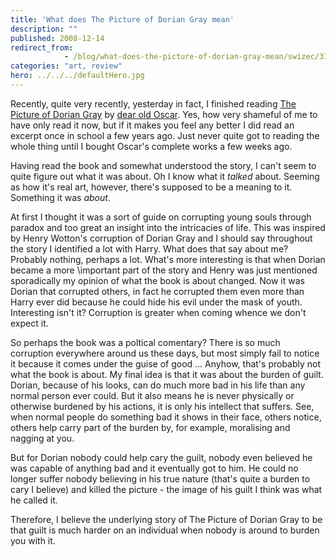 ```yaml
---
title: 'What does The Picture of Dorian Gray mean'
description: ""
published: 2008-12-14
redirect_from: 
            - /blog/what-does-the-picture-of-dorian-gray-mean/swizec/31
categories: "art, review"
hero: ../../../defaultHero.jpg
---
```

Recently, quite very recently, yesterday in fact, I finished reading [The Picture of Dorian Gray](http://en.wikipedia.org/wiki/The_Picture_of_Dorian_Gray) by [dear old Oscar](http://en.wikipedia.org/wiki/Oscar_wilde). Yes, how very shameful of me to have only read it now, but if it makes you feel any better I did read an excerpt once in school a few years ago. Just never quite got to reading the whole thing until I bought Oscar&#x27;s complete works a few weeks ago.

Having read the book and somewhat understood the story, I can&#x27;t seem to quite figure out what it was about. Oh I know what it _talked_ about. Seeming as how it&#x27;s real art, however, there&#x27;s supposed to be a meaning to it. Something it was _about_.

At first I thought it was a sort of guide on corrupting young souls through paradox and too great an insight into the intricacies of life. This was inspired by Henry Wotton&#x27;s corruption of Dorian Gray and I should say throughout the story I identified a lot with Harry. What does that say about me? Probably nothing, perhaps a lot. What&#x27;s more interesting is that when Dorian became a more \\important part of the story and Henry was just mentioned sporadically my opinion of what the book is about changed. Now it was Dorian that corrupted others, in fact he corrupted them even more than Harry ever did because he could hide his evil under the mask of youth. Interesting isn&#x27;t it? Corruption is greater when coming whence we don&#x27;t expect it.

So perhaps the book was a poltical comentary? There is so much corruption everywhere around us these days, but most simply fail to notice it because it comes under the guise of good ... Anyhow, that&#x27;s probably not what the book is about. My final idea is that it was about the burden of guilt. Dorian, because of his looks, can do much more bad in his life than any normal person ever could. But it also means he is never physically or otherwise burdened by his actions, it is only his intellect that suffers. See, when normal people do something bad it shows in their face, others notice, others help carry part of the burden by, for example, moralising and nagging at you.

But for Dorian nobody could help cary the guilt, nobody even believed he was capable of anything bad and it eventually got to him. He could no longer suffer nobody believing in his true nature (that&#x27;s quite a burden to cary I believe) and killed the picture - the image of his guilt I think was what he called it.

Therefore, I believe the underlying story of The Picture of Dorian Gray to be that guilt is much harder on an individual when nobody is around to burden you with it.